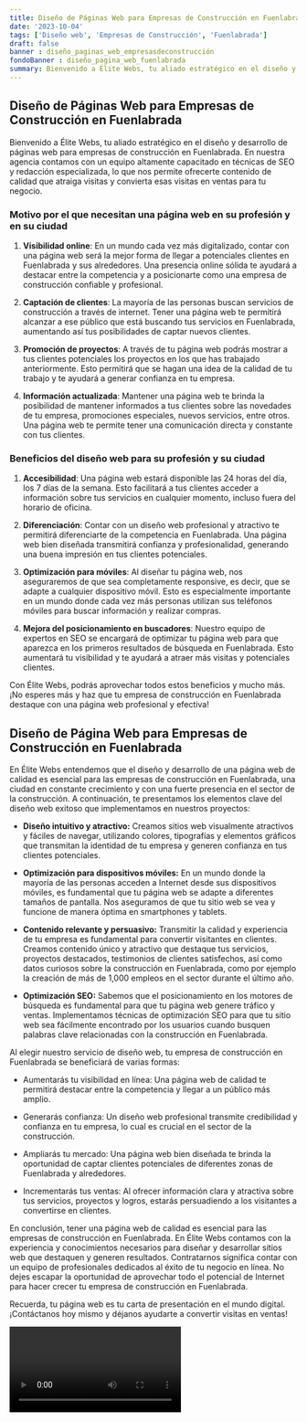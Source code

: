 ```yaml
---
title: Diseño de Páginas Web para Empresas de Construcción en Fuenlabrada
date: '2023-10-04'
tags: ['Diseño web', 'Empresas de Construcción', 'Fuenlabrada']
draft: false
banner : diseño_paginas_web_empresasdeconstrucción
fondoBanner : diseño_pagina_web_fuenlabrada
summary: Bienvenido a Élite Webs, tu aliado estratégico en el diseño y desarrollo de páginas web para empresas de construcción en Fuenlabrada. En nuestra agencia contamos con un equipo altamente capacitado en técnicas de SEO y redacción especializada, lo que nos permite ofrecerte contenido de calidad que atraiga visitas y convierta esas visitas en ventas para tu negocio.
---
```


## Diseño de Páginas Web para Empresas de Construcción en Fuenlabrada

Bienvenido a Élite Webs, tu aliado estratégico en el diseño y desarrollo de páginas web para empresas de construcción en Fuenlabrada. En nuestra agencia contamos con un equipo altamente capacitado en técnicas de SEO y redacción especializada, lo que nos permite ofrecerte contenido de calidad que atraiga visitas y convierta esas visitas en ventas para tu negocio.

### Motivo por el que necesitan una página web en su profesión y en su ciudad

1. **Visibilidad online**: En un mundo cada vez más digitalizado, contar con una página web será la mejor forma de llegar a potenciales clientes en Fuenlabrada y sus alrededores. Una presencia online sólida te ayudará a destacar entre la competencia y a posicionarte como una empresa de construcción confiable y profesional.

2. **Captación de clientes**: La mayoría de las personas buscan servicios de construcción a través de internet. Tener una página web te permitirá alcanzar a ese público que está buscando tus servicios en Fuenlabrada, aumentando así tus posibilidades de captar nuevos clientes.

3. **Promoción de proyectos**: A través de tu página web podrás mostrar a tus clientes potenciales los proyectos en los que has trabajado anteriormente. Esto permitirá que se hagan una idea de la calidad de tu trabajo y te ayudará a generar confianza en tu empresa.

4. **Información actualizada**: Mantener una página web te brinda la posibilidad de mantener informados a tus clientes sobre las novedades de tu empresa, promociones especiales, nuevos servicios, entre otros. Una página web te permite tener una comunicación directa y constante con tus clientes.

### Beneficios del diseño web para su profesión y su ciudad

1. **Accesibilidad**: Una página web estará disponible las 24 horas del día, los 7 días de la semana. Esto facilitará a tus clientes acceder a información sobre tus servicios en cualquier momento, incluso fuera del horario de oficina.

2. **Diferenciación**: Contar con un diseño web profesional y atractivo te permitirá diferenciarte de la competencia en Fuenlabrada. Una página web bien diseñada transmitirá confianza y profesionalidad, generando una buena impresión en tus clientes potenciales.

3. **Optimización para móviles**: Al diseñar tu página web, nos aseguraremos de que sea completamente responsive, es decir, que se adapte a cualquier dispositivo móvil. Esto es especialmente importante en un mundo donde cada vez más personas utilizan sus teléfonos móviles para buscar información y realizar compras.

4. **Mejora del posicionamiento en buscadores**: Nuestro equipo de expertos en SEO se encargará de optimizar tu página web para que aparezca en los primeros resultados de búsqueda en Fuenlabrada. Esto aumentará tu visibilidad y te ayudará a atraer más visitas y potenciales clientes.

Con Élite Webs, podrás aprovechar todos estos beneficios y mucho más. ¡No esperes más y haz que tu empresa de construcción en Fuenlabrada destaque con una página web profesional y efectiva!

<GifSeo />

<Cta />

## Diseño de Página Web para Empresas de Construcción en Fuenlabrada

En Élite Webs entendemos que el diseño y desarrollo de una página web de calidad es esencial para las empresas de construcción en Fuenlabrada, una ciudad en constante crecimiento y con una fuerte presencia en el sector de la construcción. A continuación, te presentamos los elementos clave del diseño web exitoso que implementamos en nuestros proyectos:

- **Diseño intuitivo y atractivo:** Creamos sitios web visualmente atractivos y fáciles de navegar, utilizando colores, tipografías y elementos gráficos que transmitan la identidad de tu empresa y generen confianza en tus clientes potenciales.

- **Optimización para dispositivos móviles:** En un mundo donde la mayoría de las personas acceden a Internet desde sus dispositivos móviles, es fundamental que tu página web se adapte a diferentes tamaños de pantalla. Nos aseguramos de que tu sitio web se vea y funcione de manera óptima en smartphones y tablets.

- **Contenido relevante y persuasivo:** Transmitir la calidad y experiencia de tu empresa es fundamental para convertir visitantes en clientes. Creamos contenido único y atractivo que destaque tus servicios, proyectos destacados, testimonios de clientes satisfechos, así como datos curiosos sobre la construcción en Fuenlabrada, como por ejemplo la creación de más de 1,000 empleos en el sector durante el último año.

- **Optimización SEO:** Sabemos que el posicionamiento en los motores de búsqueda es fundamental para que tu página web genere tráfico y ventas. Implementamos técnicas de optimización SEO para que tu sitio web sea fácilmente encontrado por los usuarios cuando busquen palabras clave relacionadas con la construcción en Fuenlabrada.

Al elegir nuestro servicio de diseño web, tu empresa de construcción en Fuenlabrada se beneficiará de varias formas:

- Aumentarás tu visibilidad en línea: Una página web de calidad te permitirá destacar entre la competencia y llegar a un público más amplio.

- Generarás confianza: Un diseño web profesional transmite credibilidad y confianza en tu empresa, lo cual es crucial en el sector de la construcción.

- Ampliarás tu mercado: Una página web bien diseñada te brinda la oportunidad de captar clientes potenciales de diferentes zonas de Fuenlabrada y alrededores.

- Incrementarás tus ventas: Al ofrecer información clara y atractiva sobre tus servicios, proyectos y logros, estarás persuadiendo a los visitantes a convertirse en clientes.

En conclusión, tener una página web de calidad es esencial para las empresas de construcción en Fuenlabrada. En Élite Webs contamos con la experiencia y conocimientos necesarios para diseñar y desarrollar sitios web que destaquen y generen resultados. Contratarnos significa contar con un equipo de profesionales dedicados al éxito de tu negocio en línea. No dejes escapar la oportunidad de aprovechar todo el potencial de Internet para hacer crecer tu empresa de construcción en Fuenlabrada.

Recuerda, tu página web es tu carta de presentación en el mundo digital. ¡Contáctanos hoy mismo y déjanos ayudarte a convertir visitas en ventas!

<Video />

<CtaBot job='Empresas de Construcción' city='Fuenlabrada'/>

<Gmaps query='Fuenlabrada+españa+maps' />